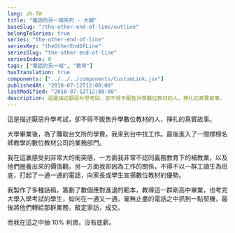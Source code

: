 ```yaml
---
lang: zh-TW
title: "電話的另一端系列 - 大綱"
baseSlug: "/the-other-end-of-line/outline"
belongToSeries: true
series: "the-other-end-of-line"
seriesKey: "theOtherEndOfLine"
seriesSlug: "the-other-end-of-line"
seriesIndex: 0
tags: ["電話的另一端", "教育"]
hasTranslation: true
components: ["../../../components/CustomLink.jsx"]
publishedAt: "2018-07-12T12:00:00"
lastModified: "2018-07-12T12:00:00"
description: 這是描述厭惡升學考試，卻不得不販售升學數位教材的人，掙扎的真實故事。
---
```


這是描述厭惡升學考試，卻不得不販售升學數位教材的人，掙扎的真實故事。

大學畢業後，為了賺取台文所的學費，我來到台中找工作。最後進入了一間標榜名師教學的數位教材公司的業務部門。

我在這裏感受到非常大的衝突感，一方面我非常不認同義務教育下的補教業，以及他們圈養出來的價值觀。另一方面我卻因為工作的關係，不得不以一群工讀生為班底，打起了一通一通的電話，向家長或學生宣揚數位教材的優勢。

我製作了多種話稿，籌劃了數個應對進退的範本，教導這一群剛高中畢業，也考完大學入學考試的學生，如何在一通又一通，毫無止盡的電話之中抓到一點契機，最後將他們轉給那群業務，敲定家訪，成交。

而我在這之中抽 10% 利潤，沒有底薪。
